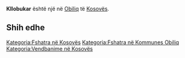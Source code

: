 {{Fshat në 
 | Emri                = Kllobukar
 | EmriAlt                = 
 | NAME_SHORT_FORM=      
 | NAME_GENERIC=      
 | NAME_SORT_NAME_RO=      KLLOBUKAR
 | FULL_NAME_RO = Kllobukar
 | FULL_NAME_ND_RO=Kllobukar
 | SORT_NAME_RG=KLLOBUKAR
 | FULL_NAME_RG=Kllobukar
 | FULL_NAME_ND_RG=Kllobukar
 | SRP_NAME_SHORT_FORM=      
 | SRP_NAME_GENERIC=      
 | SRP_NAME_SORT_NAME_RO=      
 | SRP_FULL_NAME_RO = 
 | SRP_FULL_NAME_ND_RO=
 | SRP_SORT_NAME_RG=
 | SRP_FULL_NAME_RG=
 | SRP_FULL_NAME_ND_RG=
 | Emri (Rasa dhanore) = 
 | Figura              = 
 | Shteti              = Kosovo
 | Komuna              = Obiliq
 | Kodi postar         = 
 | Sipërfaqja          = 

 | Popullsia           = 

 | Regj. i popullsisë  = 
 | Dend. e popullsisë  = 
 | Faqja zyrtare       = 
 <!--- Koordinatat ----> 
 | Gjerësia            = 42.579444
 | Gjatësia            = 21.472222
 | Lartësia            = 
}}
'''Kllobukar''' është një [[]] në [[Obiliq]] të [[Kosovës]].

<!-- == Gjeografia == -->
<!-- == Historia == -->
<!-- == Demografia == -->
== Shih edhe ==
{{Komuna Obiliq}}
{{Kosovo-Administrata-Cung}}

[[Kategoria:Fshatra në Kosovës]]
[[Kategoria:Fshatra në Kommunes Obiliq]]
[[Kategoria:Vendbanime në Kosovës]]